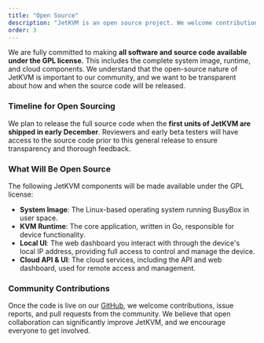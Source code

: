 ```yaml
---
title: "Open Source"
description: "JetKVM is an open source project. We welcome contributions from the community to help improve the device and add new features."
order: 3
---
```


We are fully committed to making **all software and source code available under the GPL license.** This includes the complete system image, runtime, and cloud components. We understand that the open-source nature of JetKVM is important to our community, and we want to be transparent about how and when the source code will be released.

### Timeline for Open Sourcing

We plan to release the full source code when the **first units of JetKVM are shipped in early December**. Reviewers and early beta testers will have access to the source code prior to this general release to ensure transparency and thorough feedback.

### What Will Be Open Source

The following JetKVM components will be made available under the GPL license:

- **System Image**: The Linux-based operating system running BusyBox in user space.
- **KVM Runtime**: The core application, written in Go, responsible for device functionality.
- **Local UI**: The web dashboard you interact with through the device's local IP address, providing full access to control and manage the device.
- **Cloud API & UI**: The cloud services, including the API and web dashboard, used for remote access and management.

### Community Contributions

Once the code is live on our [GitHub](https://github.com/jetkvm), we welcome contributions, issue reports, and pull requests from the community. We believe that open collaboration can significantly improve JetKVM, and we encourage everyone to get involved.
